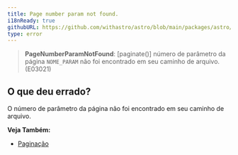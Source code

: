 ```yaml
---
title: Page number param not found.
i18nReady: true
githubURL: https://github.com/withastro/astro/blob/main/packages/astro/src/core/errors/errors-data.ts
type: error
---
```


> **PageNumberParamNotFound**: [paginate()] número de parâmetro da página `NOME_PARAM` não foi encontrado em seu caminho de arquivo. (E03021)

## O que deu errado?
O número de parâmetro da página não foi encontrado em seu caminho de arquivo.

**Veja Também:**
-  [Paginação](/pt-br/core-concepts/routing/#paginação)
